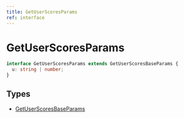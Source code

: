 ```yaml
---
title: GetUserScoresParams
ref: interface
---
```


# GetUserScoresParams

```ts
interface GetUserScoresParams extends GetUserScoresBaseParams {
  u: string | number;
}
```

## Types

- [GetUserScoresBaseParams](/references/get-user-scores-base-params)
